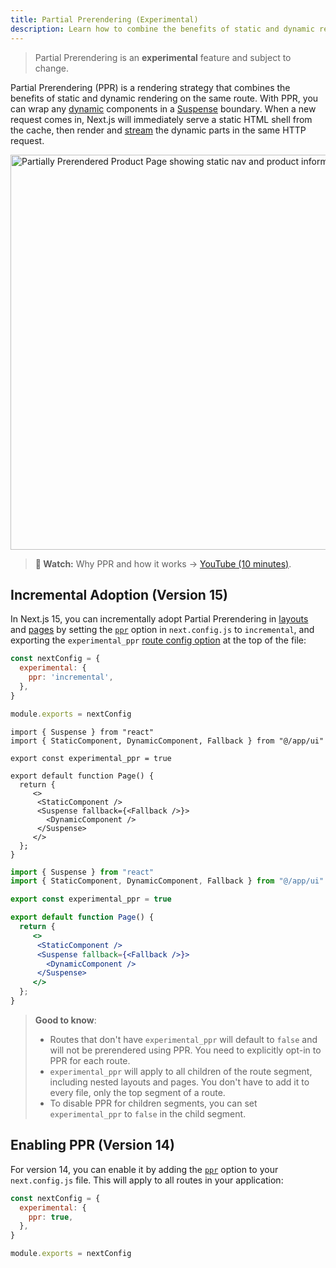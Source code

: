 ```yaml
---
title: Partial Prerendering (Experimental)
description: Learn how to combine the benefits of static and dynamic rendering with Partial Prerendering.
---
```


> Partial Prerendering is an **experimental** feature and subject to change.

Partial Prerendering (PPR) is a rendering strategy that combines the benefits of static and dynamic rendering on the same route. With PPR, you can wrap any [dynamic](/docs/app/building-your-application/rendering/server-components#dynamic-rendering) components in a [Suspense](https://react.dev/reference/react/Suspense) boundary. When a new request comes in, Next.js will immediately serve a static HTML shell from the cache, then render and [stream](/docs/app/building-your-application/rendering/server-components#streaming) the dynamic parts in the same HTTP request.

<Image
  alt="Partially Prerendered Product Page showing static nav and product information, and dynamic cart and recommended products"
  srcLight="/learn/light/thinking-in-ppr.png"
  srcDark="/learn/dark/thinking-in-ppr.png"
  width="1600"
  height="632"
/>

> **🎥 Watch:** Why PPR and how it works → [YouTube (10 minutes)](https://www.youtube.com/watch?v=MTcPrTIBkpA).

## Incremental Adoption (Version 15)

In Next.js 15, you can incrementally adopt Partial Prerendering in [layouts](/docs/app/building-your-application/routing/layouts-and-templates) and [pages](/docs/app/building-your-application/routing/pages) by setting the [`ppr`](/docs/app/api-reference/next-config-js/ppr) option in `next.config.js` to `incremental`, and exporting the `experimental_ppr` [route config option](/docs/app/api-reference/file-conventions/route-segment-config) at the top of the file:

```js filename="next.config.js"
const nextConfig = {
  experimental: {
    ppr: 'incremental',
  },
}

module.exports = nextConfig
```

```tsx filename="app/page.tsx" switcher
import { Suspense } from "react"
import { StaticComponent, DynamicComponent, Fallback } from "@/app/ui"

export const experimental_ppr = true

export default function Page() {
  return {
     <>
      <StaticComponent />
      <Suspense fallback={<Fallback />}>
        <DynamicComponent />
      </Suspense>
     </>
  };
}
```

```jsx filename="app/page.js" switcher
import { Suspense } from "react"
import { StaticComponent, DynamicComponent, Fallback } from "@/app/ui"

export const experimental_ppr = true

export default function Page() {
  return {
     <>
      <StaticComponent />
      <Suspense fallback={<Fallback />}>
        <DynamicComponent />
      </Suspense>
     </>
  };
}
```

> **Good to know**:
>
> - Routes that don't have `experimental_ppr` will default to `false` and will not be prerendered using PPR. You need to explicitly opt-in to PPR for each route.
> - `experimental_ppr` will apply to all children of the route segment, including nested layouts and pages. You don't have to add it to every file, only the top segment of a route.
> - To disable PPR for children segments, you can set `experimental_ppr` to `false` in the child segment.

## Enabling PPR (Version 14)

For version 14, you can enable it by adding the [`ppr`](/docs/app/api-reference/next-config-js/ppr) option to your `next.config.js` file. This will apply to all routes in your application:

```js filename="next.config.js"
const nextConfig = {
  experimental: {
    ppr: true,
  },
}

module.exports = nextConfig
```
